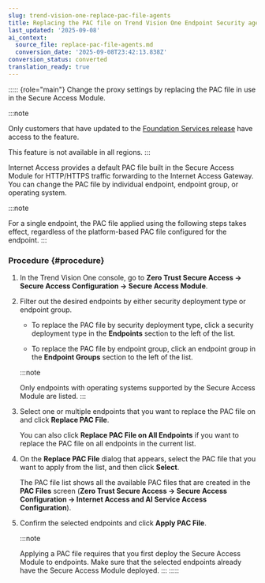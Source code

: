 ```yaml
---
slug: trend-vision-one-replace-pac-file-agents
title: Replacing the PAC file on Trend Vision One Endpoint Security agents
last_updated: '2025-09-08'
ai_context:
  source_file: replace-pac-file-agents.md
  conversion_date: '2025-09-08T23:42:13.838Z'
conversion_status: converted
translation_ready: true
---
```


::::: {role="main"}
Change the proxy settings by replacing the PAC file in use in the Secure Access Module.

:::note

Only customers that have updated to the [Foundation Services release](update-foundation-services-release.mdx) have access to the feature.

This feature is not available in all regions.
:::

Internet Access provides a default PAC file built in the Secure Access Module for HTTP/HTTPS traffic forwarding to the Internet Access Gateway. You can change the PAC file by individual endpoint, endpoint group, or operating system.

:::note

For a single endpoint, the PAC file applied using the following steps takes effect, regardless of the platform-based PAC file configured for the endpoint.
:::

### Procedure {#procedure}

1.  In the Trend Vision One console, go to **Zero Trust Secure Access → Secure Access Configuration → Secure Access Module**.

2.  Filter out the desired endpoints by either security deployment type or endpoint group.

    - To replace the PAC file by security deployment type, click a security deployment type in the **Endpoints** section to the left of the list.

    - To replace the PAC file by endpoint group, click an endpoint group in the **Endpoint Groups** section to the left of the list.

    :::note

    Only endpoints with operating systems supported by the Secure Access Module are listed.
    :::

3.  Select one or multiple endpoints that you want to replace the PAC file on and click **Replace PAC File**.

    You can also click **Replace PAC File on All Endpoints** if you want to replace the PAC file on all endpoints in the current list.

4.  On the **Replace PAC File** dialog that appears, select the PAC file that you want to apply from the list, and then click **Select**.

    The PAC file list shows all the available PAC files that are created in the **PAC Files** screen (**Zero Trust Secure Access → Secure Access Configuration → Internet Access and AI Service Access Configuration**).

5.  Confirm the selected endpoints and click **Apply PAC File**.

    :::note

    Applying a PAC file requires that you first deploy the Secure Access Module to endpoints. Make sure that the selected endpoints already have the Secure Access Module deployed.
    :::
:::::
